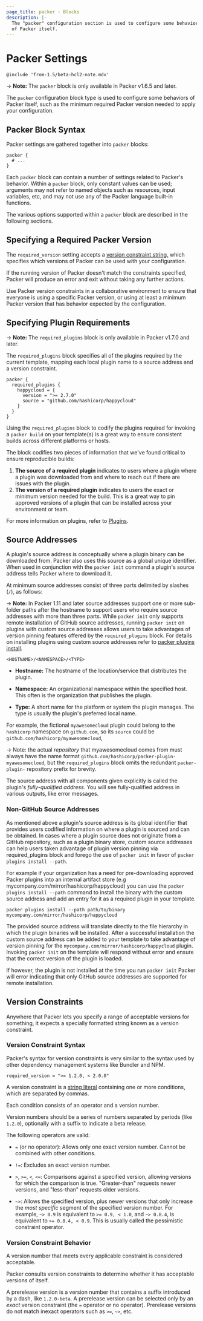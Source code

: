 ```yaml
---
page_title: packer - Blocks
description: |-
  The "packer" configuration section is used to configure some behaviors
  of Packer itself.
---
```


# Packer Settings

`@include 'from-1.5/beta-hcl2-note.mdx'`

-> **Note:** The `packer` block is only available in Packer v1.6.5 and later.

The `packer` configuration block type is used to configure some
behaviors of Packer itself, such as the minimum required Packer version needed to
apply your configuration.

## Packer Block Syntax

Packer settings are gathered together into `packer` blocks:

```hcl
packer {
  # ...
}
```

Each `packer` block can contain a number of settings related to Packer's
behavior. Within a `packer` block, only constant values can be used;
arguments may not refer to named objects such as resources, input variables,
etc, and may not use any of the Packer language built-in functions.

The various options supported within a `packer` block are described in the
following sections.

## Specifying a Required Packer Version

The `required_version` setting accepts a [version constraint
string,](#version-constraints) which specifies which versions of Packer
can be used with your configuration.

If the running version of Packer doesn't match the constraints specified,
Packer will produce an error and exit without taking any further actions.

Use Packer version constraints in a collaborative environment to
ensure that everyone is using a specific Packer version, or using at least
a minimum Packer version that has behavior expected by the configuration.

## Specifying Plugin Requirements

-> **Note:** The `required_plugins` block is only available in Packer v1.7.0 and
later.

The `required_plugins` block specifies all of the plugins required by the
current template, mapping each local plugin name to a source address and a
version constraint.

```hcl
packer {
  required_plugins {
    happycloud = {
      version = ">= 2.7.0"
      source = "github.com/hashicorp/happycloud"
    }
  }
}
```

Using the `required_plugins` block to codify the plugins required for invoking a 
`packer build` on your template(s) is a great way to ensure consistent builds across
different platforms or hosts.

The block codifies two pieces of information that we've found critical to ensure reproducible builds:
1. **The source of a required plugin** indicates to users where a plugin where a plugin was downloaded from
and where to reach out if there are issues with the plugin. 
1. **The version of a required plugin** indicates to users the exact or minimum version needed for the build. 
This is a great way to pin approved versions of a plugin that can be installed across your environment or team.

For more information on plugins, refer to [Plugins](/packer/docs/plugins).

## Source Addresses

A plugin's source address is conceptually where a plugin binary can be downloaded from. Packer also uses this source as a global unique identifier. 
When used in conjunction with the `packer init` command a plugin's source address tells Packer where to download it. 

At minimum source addresses consist of three parts delimited by slashes (`/`), as
follows:

-> **Note:** In Packer 1.11 and later source addresses support one or more sub-folder paths
after the hostname to support users who require source addresses with more than three parts. 
While `packer init` only supports remote installation of GitHub source addresses, running `packer init` on 
plugins with custom source addresses allows users to take advantages of version pinning features offered by the 
`required_plugins` block. For details on installing plugins using custom source addresses refer to [packer plugins install](/packer/docs/commands/plugins/install).

`<HOSTNAME>/<NAMESPACE>/<TYPE>`

- **Hostname:** The hostname of the location/service that
  distributes the plugin.

- **Namespace:** An organizational namespace within the specified host.
  This often is the organization that publishes the plugin.

- **Type:** A short name for the platform or system the plugin manages. The
  type is usually the plugin's preferred local name.

For example, the fictional `myawesomecloud` plugin could belong to the
`hashicorp` namespace on `github.com`, so its `source` could be
`github.com/hashicorp/myawesomecloud`,

-> Note: the actual _repository_ that myawesomecloud comes from must always have
the name format `github.com/hashicorp/packer-plugin-myawesomecloud`, but the
`required_plugins` block omits the redundant `packer-plugin-` repository prefix
for brevity.

The source address with all components given explicitly is called the
plugin's _fully-qualified address_. You will see fully-qualified address in
various outputs, like error messages.

### Non-GitHub Source Addresses
As mentioned above a plugin's source address is its global identifier that provides users codified information on where a plugin is sourced and can be obtained. 
In cases where a plugin source does not originate from a GitHub repository, such as a plugin binary store, custom source addresses can help
users taken advantage of plugin version pinning via required_plugins block and forego the use of `packer init` in favor of `packer plugins install --path`.

For example if your organization has a need for pre-downloading approved Packer plugins into an internal artifact store (e.g mycompany.com/mirror/hashicorp/happycloud)
you can use the `packer plugins install --path` command to install the binary with the custom source address and add an entry for it as a required plugin in your template. 

```shellsession
packer plugins install --path path/to/binary mycompany.com/mirror/hashicorp/happycloud
```

The provided source address will translate directly to the file hierarchy in which the plugin binaries will be installed.
After a successful installation the custom source address can be added to your template to take advantage of version pinning for the `mycompany.com/mirror/hashicorp/happycloud` plugin. 
Invoking `packer init` on the template will respond without error and ensure that the correct version of the plugin is loaded. 

If however, the plugin is not installed at the time you run `packer init` Packer will error indicating that only GitHub source addresses are supported for remote installation. 

## Version Constraints

Anywhere that Packer lets you specify a range of acceptable versions for
something, it expects a specially formatted string known as a version
constraint.

### Version Constraint Syntax

Packer's syntax for version constraints is very similar to the syntax used by
other dependency management systems like Bundler and NPM.

```hcl
required_version = ">= 1.2.0, < 2.0.0"
```

A version constraint is a [string literal](/packer/docs/templates/hcl_templates/expressions#string-literals)
containing one or more conditions, which are separated by commas.

Each condition consists of an operator and a version number.

Version numbers should be a series of numbers separated by periods (like
`1.2.0`), optionally with a suffix to indicate a beta release.

The following operators are valid:

- `=` (or no operator): Allows only one exact version number. Cannot be combined
  with other conditions.

- `!=`: Excludes an exact version number.

- `>`, `>=`, `<`, `<=`: Comparisons against a specified version, allowing
  versions for which the comparison is true. "Greater-than" requests newer
  versions, and "less-than" requests older versions.

- `~>`: Allows the specified version, plus newer versions that only
  increase the _most specific_ segment of the specified version number. For
  example, `~> 0.9` is equivalent to `>= 0.9, < 1.0`, and `~> 0.8.4`, is
  equivalent to `>= 0.8.4, < 0.9`. This is usually called the pessimistic
  constraint operator.

### Version Constraint Behavior

A version number that meets every applicable constraint is considered acceptable.

Packer consults version constraints to determine whether it has acceptable
versions of itself.

A prerelease version is a version number that contains a suffix introduced by
a dash, like `1.2.0-beta`. A prerelease version can be selected only by an
_exact_ version constraint (the `=` operator or no operator). Prerelease
versions do not match inexact operators such as `>=`, `~>`, etc.
